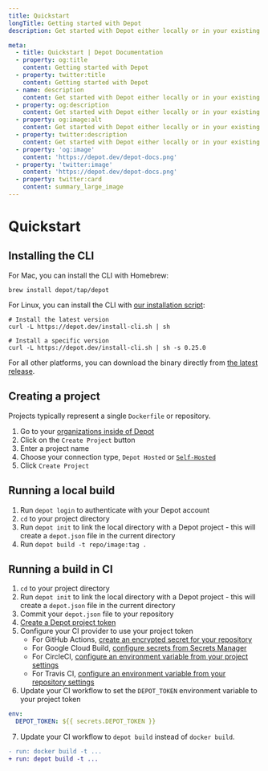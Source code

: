 ```yaml
---
title: Quickstart
longTitle: Getting started with Depot
description: Get started with Depot either locally or in your existing CI provider.

meta:
  - title: Quickstart | Depot Documentation
  - property: og:title
    content: Getting started with Depot
  - property: twitter:title
    content: Getting started with Depot
  - name: description
    content: Get started with Depot either locally or in your existing CI provider.
  - property: og:description
    content: Get started with Depot either locally or in your existing CI provider.
  - property: og:image:alt
    content: Get started with Depot either locally or in your existing CI provider.
  - property: twitter:description
    content: Get started with Depot either locally or in your existing CI provider.
  - property: 'og:image'
    content: 'https://depot.dev/depot-docs.png'
  - property: 'twitter:image'
    content: 'https://depot.dev/depot-docs.png'
  - property: twitter:card
    content: summary_large_image
---
```


# Quickstart

## Installing the CLI

For Mac, you can install the CLI with Homebrew:

```shell
brew install depot/tap/depot
```

For Linux, you can install the CLI with [our installation script](https://depot.dev/install-cli.sh):

```shell
# Install the latest version
curl -L https://depot.dev/install-cli.sh | sh

# Install a specific version
curl -L https://depot.dev/install-cli.sh | sh -s 0.25.0
```

For all other platforms, you can download the binary directly from [the latest release](https://github.com/depot/cli/releases).

## Creating a project

Projects typically represent a single `Dockerfile` or repository.

1. Go to your [organizations inside of Depot](/orgs)
2. Click on the `Create Project` button
3. Enter a project name
4. Choose your connection type, `Depot Hosted` or [`Self-Hosted`](/docs/self-hosted/overview)
5. Click `Create Project`

## Running a local build

1. Run `depot login` to authenticate with your Depot account
2. `cd` to your project directory
3. Run `depot init` to link the local directory with a Depot project - this will create a `depot.json` file in the current directory
4. Run `depot build -t repo/image:tag .`

## Running a build in CI

1. `cd` to your project directory
2. Run `depot init` to link the local directory with a Depot project - this will create a `depot.json` file in the current directory
3. Commit your `depot.json` file to your repository
4. [Create a Depot project token](/docs/cli/authentication#project-tokens)
5. Configure your CI provider to use your project token
   - For GitHub Actions, [create an encrypted secret for your repository](https://docs.github.com/en/actions/security-guides/encrypted-secrets#creating-encrypted-secrets-for-a-repository)
   - For Google Cloud Build, [configure secrets from Secrets Manager](https://cloud.google.com/build/docs/securing-builds/use-secrets)
   - For CircleCI, [configure an environment variable from your project settings](https://circleci.com/docs/2.0/env-vars/#setting-an-environment-variable-in-a-project)
   - For Travis CI, [configure an environment variable from your repository settings](https://docs.travis-ci.com/user/environment-variables#defining-variables-in-repository-settings)
6. Update your CI workflow to set the `DEPOT_TOKEN` environment variable to your project token

```yaml
env:
  DEPOT_TOKEN: ${{ secrets.DEPOT_TOKEN }}
```

7. Update your CI workflow to `depot build` instead of `docker build`.

```diff
- run: docker build -t ...
+ run: depot build -t ...
```
